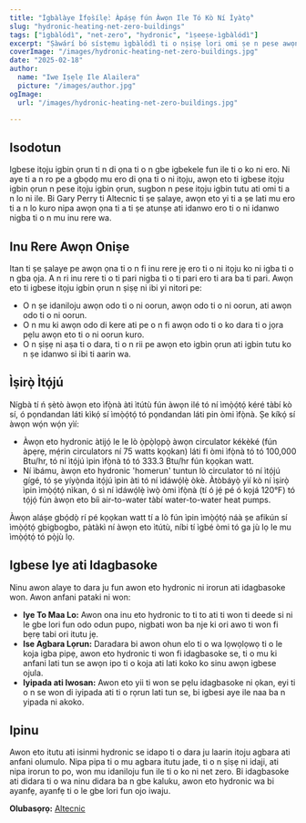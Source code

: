 ```yaml
---
title: "Ìgbàlàye Ìfọ̀sílẹ̀: Àpáṣẹ fún Àwọn Ile Tó Kò Ní Ìyàtọ̀"
slug: "hydronic-heating-net-zero-buildings"
tags: ["ìgbàlódì", "net-zero", "hydronic", "ìṣeeṣe-ìgbàlódì"]
excerpt: "Ṣàwárí bó sístẹmu ìgbàlódì ti o nṣiṣẹ lori omi ṣe n pese awọn ẹya ara ti o dara fun ile ti o ko ni netto nikan nigba ti o n gbe idẹrẹgbẹrẹ rẹ ga ju ti o wà loke."
coverImage: "/images/hydronic-heating-net-zero-buildings.jpg"
date: "2025-02-18"
author:
  name: "Iwe Iṣẹlẹ Ile Alailera"
  picture: "/images/author.jpg"
ogImage:
  url: "/images/hydronic-heating-net-zero-buildings.jpg"

---
```

## Isodotun

Igbese itọju igbin ọrun ti n di ọna ti o n gbe igbekele fun ile ti o ko ni ero. Ni aye ti a n ro pe a gbọdọ mu ero di ọna ti o ni itọju, awọn eto ti igbese itọju igbin ọrun n pese itọju igbin ọrun, sugbon n pese itọju igbin tutu ati omi ti a n lo ni ile. Bi Gary Perry ti Altecnic ti ṣe ṣalaye, awọn eto yi ti a ṣe lati mu ero ti a n lo kuro nipa awọn ọna ti a ti ṣe atunṣe ati idanwo ero ti o ni idanwo nigba ti o n mu inu rere wa.

## Inu Rere Awọn Oniṣe

Itan ti ṣe ṣalaye pe awọn ọna ti o n fi inu rere jẹ ero ti o ni itọju ko ni igba ti o n gba ọja. A n ri inu rere ti o ti pari nigba ti o ti pari ero ti ara ba ti pari. Awọn eto ti igbese itọju igbin ọrun n ṣiṣẹ ni ibi yi nitori pe:

- O n ṣe idaniloju awọn odo ti o ni oorun, awọn odo ti o ni oorun, ati awọn odo ti o ni oorun.
- O n mu ki awọn odo di kere ati pe o n fi awọn odo ti o ko dara ti o jọra pẹlu awọn eto ti o ni oorun kuro.
- O n ṣiṣẹ ni aṣa ti o dara, ti o n rii pe awọn eto igbin ọrun ati igbin tutu ko n ṣe idanwo si ibi ti aarin wa.
## Ìṣirọ̀ Ìtọ́jú

Nígbà tí ń ṣètò àwọn eto ìfọ̀nà àti ìtútù fún àwọn ilé tó ní ìmọ̀ọ́tọ́ kéré tàbí kò sí, ó pọndandan láti kìkọ́ sí ìmọ̀ọ́tọ́ tó pọndandan láti pin òmi ìfọ̀nà. Ṣe kíkọ́ sí àwọn wọ́n wọ́n yìí:

- Àwọn eto hydronic àtijọ́ le le lò ọ̀pọ̀lọpọ̀ àwọn circulator kékèké (fún àpẹrẹ, mẹ́rin circulators ní 75 watts kọọkan) láti fi òmi ìfọ̀nà tó tó 100,000 Btu/hr, tó ní ìtọ́jú ìpin ìfọ̀nà tó tó 333.3 Btu/hr fún kọọkan watt.
- Ní ìbámu, àwọn eto hydronic 'homerun' tuntun lò circulator tó ní ìtọ́jú gígé, tó ṣe yíyọ̀nda ìtọ́jú ìpin àti tó ní ìdáwọ́lẹ̀ òkè. Àtòbáyọ̀ yìí kò ní ìṣirọ̀ ìpin ìmọ̀ọ́tọ́ nìkan, ó sì ní ìdáwọ́lẹ̀ ìwọ̀ òmi ìfọ̀nà (tí ó jẹ́ pé ó kọjá 120°F) tó tọ́jọ́ fún àwọn eto bíi air-to-water tàbí water-to-water heat pumps.

Àwọn aláṣe gbọ́dọ̀ rí pé kọọkan watt tí a lò fún ìpin ìmọ̀ọ́tọ́ náà ṣe afikún sí ìmọ̀ọ́tọ́ gbigbogbo, pàtàkì ní àwọn eto ìtútù, níbi tí ìgbé òmi tó ga jù lọ le mu ìmọ̀ọ́tọ́ tó pọ̀jù lọ.
## Igbese Iye ati Idagbasoke

Ninu awon alaye to dara ju fun awon eto hydronic ni irorun ati idagbasoke won. Awon anfani pataki ni won:

- **Iye To Maa Lo:** Awon ona inu eto hydronic to ti to ati ti won ti deede si ni le gbe lori fun odo odun pupo, nigbati won ba nje ki ori awo ti won fi bẹrẹ tabi ori itutu jẹ.
- **Ise Agbara Lọrun:** Daradara bi awon ohun elo ti o wa lọwọlọwọ ti o le koja igba pipẹ, awon eto hydronic ti won fi idagbasoke se, ti o mu ki anfani lati tun se awọn ipo ti o koja ati lati koko ko sinu awọn igbese ojula.
- **Iyipada ati Iwosan:** Awon eto yii ti won se pẹlu idagbasoke ni ọkan, eyi ti o n se won di iyipada ati ti o rọrun lati tun se, bi igbesi aye ile naa ba n yipada ni akoko.

## Ipinu

Awon eto itutu ati isinmi hydronic se idapo ti o dara ju laarin itoju agbara ati anfani olumulo. Nipa pipa ti o mu agbara itutu jade, ti o n ṣiṣẹ ni idaji, ati nipa irorun to po, won mu idaniloju fun ile ti o ko ni net zero. Bi idagbasoke ati didara ti o wa ninu didara ba n gbe kaluku, awon eto hydronic wa bi ayanfẹ, ayanfẹ ti o le gbe lori fun ojo iwaju.

**Olubasọrọ:** [Altecnic](https://www.altecnic.co.uk)
